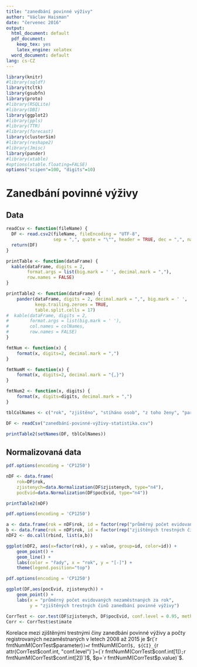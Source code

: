```yaml
---
title: "zanedbání povinné výživy"
author: "Václav Haisman"
date: "červenec 2016"
output:
  html_document: default
  pdf_document:
    keep_tex: yes
    latex_engine: xelatex
  word_document: default
lang: cs-CZ
---
```


```r
library(knitr)
#library(sqldf)
library(tcltk)
library(gsubfn)
library(proto)
#library(RSQLite)
#library(DBI)
library(ggplot2)
#library(ppls)
#library(TTR)
#library(forecast)
library(clusterSim)
#library(reshape2)
#library(Jmisc)
library(pander)
#library(xtable)
#options(xtable.floating=FALSE)
options("scipen"=100, "digits"=10)
```

# Zanedbání povinné výživy

## Data

```r
readCsv <- function(fileName) {
  DF <- read.csv2(fileName, fileEncoding = "UTF-8",
                  sep = ",", quote = "\"", header = TRUE, dec = ",", na.strings = c("neznámo"))
  return(DF)
}

printTable <- function(dataFrame) {
  kable(dataFrame, digits = 2,
        format.args = list(big.mark = ' ', decimal.mark = ","),
        row.names = FALSE)
}

printTable2 <- function(dataFrame) {
    pander(dataFrame, digits = 2, decimal.mark = ",", big.mark = ' ',
           keep.trailing.zeroes = TRUE,
           table.split.cells = 17)
#  kable(dataFrame, digits = 2,
#        format.args = list(big.mark = ' '),
#        col.names = colNames,
#        row.names = FALSE)
}

fmtNum <- function(x) {
    format(x, digits=2, decimal.mark = ",")
}

fmtNumM <- function(x) {
    format(x, digits=2, decimal.mark = "{,}")
}

fmtNum2 <- function(x, digits) {
    format(x, digits=digits, decimal.mark = ",")
}

```

```r
tblColNames <- c("rok", "zjištěno", "stíháno osob", "z toho ženy", "paragraf", "nezaměstnanost v % (ČSÚ)", "HDP (výrobní metodou) v mil. Kč", "nezaměstnanost v % (MPSV)", "počet evidovaných uchazečů (průměr, MPSV)", "nově hlášených 1.-12. (MPSV)")

DF <- readCsv("zanedbání-povinné-výživy-statistika.csv")

printTable2(setNames(DF, tblColNames))
```

## Normalizovaná data

```r
pdf.options(encoding = 'CP1250')

nDF <- data.frame(
    rok=DF$rok,
    zjistenych=data.Normalization(DF$zjistenych, type="n4"),
    pocEvid=data.Normalization(DF$pocEvid, type="n4"))

printTable2(nDF)
```

```r
pdf.options(encoding = 'CP1250')

a <- data.frame(rok = nDF$rok, id = factor(rep("průměrný počet evidovaných\nnezaměstnaných za rok", each = length(nDF$rok))), value = nDF$pocEvid)
b <- data.frame(rok = nDF$rok, id = factor(rep("zjištěných trestných činů\nzanedbání povinné výživy", each = length(nDF$rok))), value = nDF$zjistenych)
nDF2 <- do.call(rbind, list(a,b))

ggplot(nDF2, aes(x=factor(rok), y = value, group=id, color=id)) +
    geom_point() +
    geom_line() +
    labs(color = "řady", x = "rok", y = "[-]") +
    theme(legend.position="top")

```

```r
pdf.options(encoding = 'CP1250')

ggplot(DF,aes(pocEvid, zjistenych)) +
    geom_point() +
    labs(x = "průměrný počet evidovaných nezaměstnaných za rok",
         y = "zjištěných trestných činů zanedbání povinné výživy")
```

```r
CorrTest <- cor.test(DF$zjistenych, DF$pocEvid, conf.level = 0.95, method = "pearson")
Corr <- CorrTest$estimate
```
Korelace mezi zjištěnými trestnými činy zanedbání povinné výživy a počty registrovaných nezaměstnaných v letech 2008 až 2015 je $r(`r fmtNumM(CorrTest$parameter)`)=`r fmtNumM(Corr)`$, ${CI}_{`r attr(CorrTest$conf.int, "conf.level")`}=(`r fmtNumM(CorrTest$conf.int[1])`; `r fmtNumM(CorrTest$conf.int[2])`)$, $p=`r fmtNumM(CorrTest$p.value)`$.

